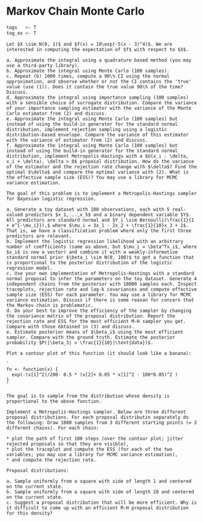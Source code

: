 # Markov Chain Monte Carlo {#MCMC}

```{r, echo = FALSE}
togs   <- T
tog_ex <- T
```

<style>
.fold-btn { 
  float: right; 
  margin: 5px 5px 0 0;
}
.fold { 
  border: 1px solid black;
  min-height: 40px;
}
</style>

<script type="text/javascript">
$(document).ready(function() {
  $folds = $(".fold");
  $folds.wrapInner("<div class=\"fold-blck\">"); // wrap a div container around content
  $folds.prepend("<button class=\"fold-btn\">Unfold Solution</button>");  // add a button
  $(".fold-blck").toggle();  // fold all blocks
  $(".fold-btn").on("click", function() {  // add onClick event
    $(this).text($(this).text() === "Fold Solution" ? "Unfold Solution" : "Fold Solution");  // if the text equals "Fold", change it to "Unfold"or else to "Fold" 
    $(this).next(".fold-blck").toggle("linear");  // "swing" is the default easing function. This can be further customized in its speed or the overall animation itself.
  })
});
</script>

```{exercise, name = "Monte Carlo Integration"}
Let $X \sim N(0, 1)$ and $f(x) = 10\exp(-5(x - 3)^4)$. We are interested in computing the expectation of $f$ with respect to $X$.

a. Approximate the integral using a quadrature based method (you may use a third-party library).
b. Approximate the integral using Monte Carlo (100 samples).
c. Repeat (b) 1000 times, compute a 90\% CI using the normal approximation, and observe whether or not the CI contains the 'true' value (use (1)). Does it contain the true value 90\% of the time? Discuss.
d. Approximate the integral using importance sampling (100 samples) with a sensible choice of surrogate distribution. Compare the variance of your importance sampling estimator with the variance of the Monte Carlo estimator from (2) and discuss. 
e. Approximate the integral using Monte Carlo (100 samples) but instead of using the build-in generator for the standard normal distribution, implement rejection sampling using a logistic distribution-based envelope. Compare the variance of this estimator with the variance of estimator from (2) and discuss. 
f. Approximate the integral using Monte Carlo (100 samples) but instead of using the build-in generator for the standard normal distribution, implement Metropolis-Hastings with a $U(x_i - \delta, x_i + \delta), \delta > 0$ proposal distribution. How do the variance of the estimator and the rejection rate change with $\delta$? Find the optimal $\delta$ and compare the optimal variance with (2). What is the effective sample size (ESS)? You may use a library for MCMC variance estimation.
```


```{exercise, name = "Bayesian inference for logistic regression "}
The goal of this problem is to implement a Metropolis-Hastings sampler for Bayesian logistic regression.

a. Generate a toy dataset with 100 observations, each with 5 real-valued predictors $x_1,...,x_5$ and a binary dependent variable $Y$. All predictors are standard normal and $Y_i \sim Bernoulli(\frac{1}{1 + e^{-\mu_i}}),$ where $\mu_i = 3x_1 - 2x_2 + \frac{1}{10}x_3 + 1$. That is, we have a classification problem where only the first three predictors are relevant.
b. Implement the logistic regression likelihood with an arbitrary number of coefficients (same as above, but $\mu_i = \beta^Tx_i$, where $x_i$ is now a vector) and combine it with a weakly-informative standard normal prior $\beta_i \sim N(0, 100)$ to get a function that is proportional to the posterior distribution of the logistic regression model.
c. Use your own implementation of Metropolis-Hastings with a standard normal proposal to infer the parameters on the toy dataset. Generate 4 independent chains from the posterior with 10000 samples each. Inspect traceplots, rejection rate and lag-k covariances and compute effective sample size (ESS) for each parameter. You may use a library for MCMC variance estimation. Discuss if there is some reason for concern that the Markov chain is problematic.
d. Do your best to improve the efficiency of the sampler by changing the covariance matrix of the proposal distribution. Report the rejection rate and ESS for the most efficient M-H sampler you get. Compare with those obtained in (3) and discuss.
e. Estimate posterior means of $\beta_i$ using the most efficient sampler. Compare with the ground truth. Estimate the posterior probability $P(|\beta_3| > \frac{1}{10}|\text{data})$.
```



```{exercise, name = "Tuning the M-H sampler for the Banana function"}
Plot a contour plot of this function (it should look like a banana):

`
fn <- function(x) {
  exp(-(x[1]^2)/200- 0.5 * (x[2]+ 0.05 * x[1]^2 - 100*0.05)^2 )
}
`

The goal is to sample from the distribution whose density is proportional to the above function.
 
Implement a Metropolis-Hastings sampler. Below are three different proposal distributions. For each proposal distributin separately do the following: Draw 1000 samples from 3 different starting points (= 3 different chains). For each chain:

* plot the path of first 100 steps (over the contour plot; jitter rejected proposals so that they are visible),
* plot the traceplot and compute the ESS (for each of the two variables; you may use a library for MCMC variance estimation),
* and compute the rejection rate. 

Proposal distributions:
 
a. Sample uniformly from a square with side of length 1 and centered on the current state.
b. Sample uniformly from a square with side of length 20 and centered on the current state.
c. Suggest a proposal distribution that will be more efficient. Why is it difficult to come up with an efficient M-H proposal distribution for this density?

```
